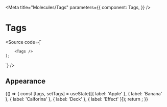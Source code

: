 


<Meta
  title="Molecules/Tags"
  parameters={{
    component: Tags,
  }}
/>

# Tags

<Source code={`
     
        <Tags />
    );
`} />

<Props of={Tags} />

## Appearance

<Preview withSource="open">
  <Story name="default" >
    {() => {
      const [tags, setTags] = useState([{ label: 'Apple' }, { label: 'Banana' }, { label: 'Calforina' }, { label: 'Deck' }, { label: 'Effect' }]);
      return <Tags tags={tags} setTags={setTags}/>;
    }}
  </Story>
</Preview>
